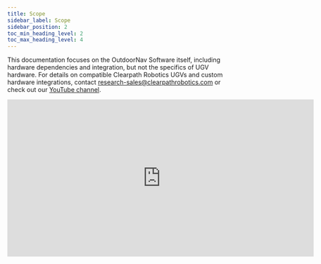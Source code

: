 ---
title: Scope
sidebar_label: Scope
sidebar_position: 2
toc_min_heading_level: 2
toc_max_heading_level: 4
---

This documentation focuses on the OutdoorNav Software itself, including
hardware dependencies and integration, but not the specifics of UGV
hardware. For details on compatible Clearpath Robotics UGVs and custom
hardware integrations, contact <research-sales@clearpathrobotics.com> or check
out our [YouTube channel](https://www.youtube.com/channel/UCNPP3C-ZK3mwpG2x89VE-2Q).

<iframe width="696" height="358" src="https://www.youtube.com/embed/NqlRQ3FJIDA" title="YouTube video player" frameborder="0" allow="accelerometer; autoplay; clipboard-write; encrypted-media; gyroscope; picture-in-picture" allowfullscreen></iframe>
